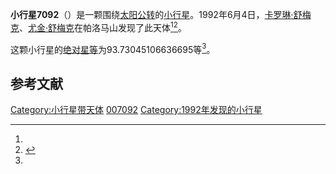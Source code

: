 {{Infobox planet
| bgcolour = #FFFFC0
| name = 7092 Cadmus
| symbol = 
| image = 
| caption = 
| discovery = yes
| discovery_ref = 
| discoverer = [[卡罗琳·舒梅克|卡罗琳·舒梅克]]、[[尤金·舒梅克|尤金·舒梅克]]
| discovery_site = [[帕洛马山|帕洛马山]] 
| discovered = 1992年6月4日
| designations = yes
| mp_name = 
| named_after = 
| alt_names = 
| mp_category = [[阿波罗型小行星|阿波罗型小行星]]
| orbit_ref = <ref name="a">[http://ssd.jpl.nasa.gov/sbdb.cgi?sstr=7092 7092 Cadmus] {{Wayback|url=http://ssd.jpl.nasa.gov/sbdb.cgi?sstr=7092 |date=20201124023121 }}，小行星數據庫瀏覽器（JPL Small-Body Database Browser）－[[美国国家航空航天局|美国国家航空航天局]]喷气推进实验室</ref>
| epoch = 2456400.5 (2013年4月18日更新)
| aphelion = {{convert|4.305023155771658|AU|km|3|abbr=on|lk=out}}
| perihelion = {{convert|.7664861670217579|AU|km|3|abbr=on}}
| semimajor = {{convert|2.535754661396708|AU|km|3|abbr=on}}
| eccentricity = 0.697728578
| period = 1474.888793 [[日|日]]<br />4.04[[儒略年|儒略年]]
| avg_speed = 
| inclination = 17.80774127035011
| asc_node = 57.7714819195967
| mean_anomaly = 
| arg_peri = 93.73045106636695
| satellites = 
| physical_characteristics = yes
| dimensions = 
| mass = 
| density = 
| surface_grav = 
| escape_velocity = 
| sidereal_day = 
| axial_tilt = 
| pole_ecliptic_lat = 
| pole_ecliptic_lon = 
| albedo = 
| temperatures= 
| temp_name1 = 
| mean_temp_1 = 
| max_temp_1 = 
| temp_name2 = 
| max_temp_2 = 
| spectral_type = 
| abs_magnitude = 93.73045106636695
}}

'''小行星7092'''（{{lang-en|7092 Cadmus}}）是一颗围绕[[太阳|太阳]][[公转|公转]]的[[小行星|小行星]]。1992年6月4日，[[卡罗琳·舒梅克|卡罗琳·舒梅克]]、[[尤金·舒梅克|尤金·舒梅克]]在帕洛马山发现了此天体<ref name="a" /><ref>{{cite news|title=小行星列表|url=http://cfa-www.harvard.edu/iau/lists/NumberedMPs.txt|accessdate=2013-07-08|newspaper=哈佛大学|archive-date=2008-05-17|archive-url=https://web.archive.org/web/20080517010638/http://cfa-www.harvard.edu/iau/lists/NumberedMPs.txt|dead-url=no}}</ref>。

这颗小行星的[[绝对星等|绝对星等]]为93.73045106636695等<ref name="a" />。

==参考文献==
{{reflist}}
{{Minor Planet Number|[[小行星7091|小行星7091]]|[[小行星7093|小行星7093]]}}

{{小天体}}

[[Category:小行星带天体|Category:小行星带天体]]
[[Category:艾琳達族|007092]]
[[Category:1992年发现的小行星|Category:1992年发现的小行星]]

{{asteroid-stub}}